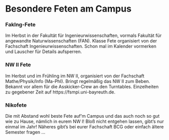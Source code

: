 # Besondere Feten am Campus {#feten-am-campus}

### FakIng-Fete {-}

Im Herbst in der Fakultät für Ingenieurwissenschaften, vormals Fakultät für angewandte Naturwissenschaften (FAN). Klasse Fete organisiert von der Fachschaft Ingenieurwissenschaften. Schon mal im Kalender vormerken und Lauscher für Details aufsperren.

### NW II Fete {-}

Im Herbst und im Frühling im NW II, organisiert von der Fachschaft Mathe/Physik/Info (Ma-PhI). Bringt regelmäßig das NW II zum Beben. Bekannt vor allem für die Asskicker-Crew
an den Turntables. Einzelheiten zu gegebener Zeit auf https://fsmpi.uni-bayreuth.de.

### Nikofete {-}

Die mit Abstand wohl beste Fete auf'm Campus und das auch noch so gut wie zu Hause, nämlich in eurem NW I! Bloß nicht entgehen lassen, gibt's nur einmal im Jahr! Näheres gibt's bei eurer Fachschaft BCG oder einfach ältere Semester fragen ...
